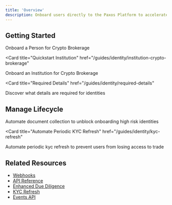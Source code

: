 ```yaml
---
title: 'Overview'
description: Onboard users directly to the Paxos Platform to accelerate speed to market and outsource your compliance needs.
---
```


## Getting Started

<CardGroup cols={2}>
<Card
  title="Quickstart Persons"
  href="/guides/identity/person-crypto-brokerage"
>
  Onboard a Person for Crypto Brokerage
</Card>

<Card
  title="Quickstart Institution"
  href="/guides/identity/institution-crypto-brokerage"
>
  Onboard an Institution for Crypto Brokerage
</Card>

<Card
  title="Required Details"
  href="/guides/identity/required-details"
>
  Discover what details are required for identities
</Card>
</CardGroup>

## Manage Lifecycle

<CardGroup cols={2}>
<Card
  title="Automate Enhanced Due Diligence"
  href="/guides/identity/edd"
>
  Automate document collection to unblock onboarding high risk identities
</Card>

<Card
  title="Automate Periodic KYC Refresh"
  href="/guides/identity/kyc-refresh"
>
  Automate periodic kyc refresh to prevent users from losing access to trade
</Card>
</CardGroup>

## Related Resources

- [Webhooks](/webhooks)
- [API Reference](/api/v2#tag/Events)
- [Enhanced Due Diligence](/guides/identity/edd)
- [KYC Refresh](/guides/identity/kyc-refresh)
- [Events API](/api/v2#tag/Events)
